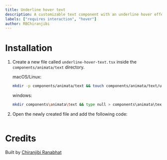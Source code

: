 ```yaml
---
title: Underline hover text
description: A customizable text component with an underline hover effect.
labels: ["requires interaction", "hover"]
author: RBChiranjibi
---
```


<ComponentPreview name="text-underline-hover-text--docs" />

# Installation

1. Create a new file called `underline-hover-text.tsx` inside the `components/animata/text` directory.

   macOS/Linux:

   ```bash
   mkdir -p components/animata/text && touch components/animata/text/underline-hover-text.tsx
   ```

   windows:

   ```bash
   mkdir components\animata\text && type null > components\animata\text\underline-hover-text.tsx
   ```

2. Open the newly created file and add the following code:

```jsx file=<rootDir>/animata/text/underline-hover-text.tsx

```

# Credits

Built by [Chiranjibi Ranabhat](https://github.com/chiranjibi10)
